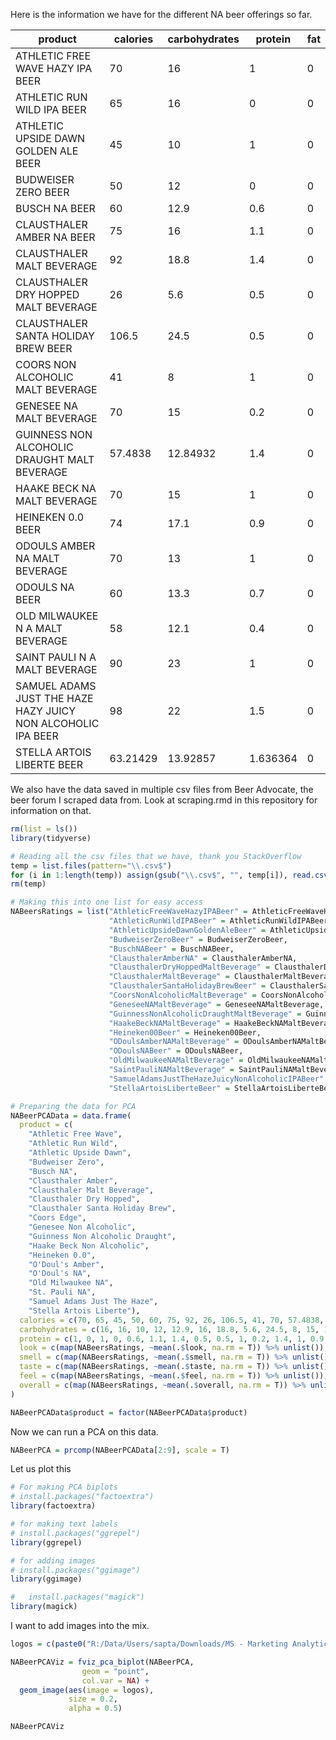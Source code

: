 Here is the information we have for the different NA beer offerings so
far.

| product                                        | calories | carbohydrates | protein | fat |
|------------------------------------------------|----------|---------------|---------|-----|
| ATHLETIC FREE WAVE HAZY IPA BEER               | 70       | 16            | 1       | 0   |
| ATHLETIC RUN WILD IPA BEER                     | 65       | 16            | 0       | 0   |
| ATHLETIC UPSIDE DAWN GOLDEN ALE BEER           | 45       | 10            | 1       | 0   |
| BUDWEISER ZERO BEER                            | 50       | 12            | 0       | 0   |
| BUSCH NA BEER                                  | 60       | 12.9          | 0.6     | 0   |
| CLAUSTHALER AMBER NA BEER                      | 75       | 16            | 1.1     | 0   |
| CLAUSTHALER MALT BEVERAGE                      | 92       | 18.8          | 1.4     | 0   |
| CLAUSTHALER DRY HOPPED MALT BEVERAGE           | 26       | 5.6           | 0.5     | 0   |
| CLAUSTHALER SANTA HOLIDAY BREW BEER            | 106.5    | 24.5          | 0.5     | 0   |
| COORS NON ALCOHOLIC MALT BEVERAGE              | 41       | 8             | 1       | 0   |
| GENESEE NA MALT BEVERAGE                       | 70       | 15            | 0.2     | 0   |
| GUINNESS NON ALCOHOLIC DRAUGHT MALT BEVERAGE   | 57.4838  | 12.84932      | 1.4     | 0   |
| HAAKE BECK NA MALT BEVERAGE                    | 70       | 15            | 1       | 0   |
| HEINEKEN 0.0 BEER                              | 74       | 17.1          | 0.9     | 0   |
| ODOULS AMBER NA MALT BEVERAGE                  | 70       | 13            | 1       | 0   |
| ODOULS NA BEER                                 | 60       | 13.3          | 0.7     | 0   |
| OLD MILWAUKEE N A MALT BEVERAGE                | 58       | 12.1          | 0.4     | 0   |
| SAINT PAULI N A MALT BEVERAGE                  | 90       | 23            | 1       | 0   |
| SAMUEL ADAMS JUST THE HAZE HAZY JUICY NON ALCOHOLIC IPA BEER | 98    | 22          | 1.5     | 0   |
| STELLA ARTOIS LIBERTE BEER                     | 63.21429 | 13.92857      | 1.636364| 0   |

We also have the data saved in multiple csv files from Beer Advocate, the beer forum I scraped data from.
Look at scraping.rmd in this repository for information on that.

```r
rm(list = ls())
library(tidyverse)
```

```r
# Reading all the csv files that we have, thank you StackOverflow
temp = list.files(pattern="\\.csv$")
for (i in 1:length(temp)) assign(gsub("\\.csv$", "", temp[i]), read.csv(temp[i]))
rm(temp)
```


```r
# Making this into one list for easy access
NABeersRatings = list("AthleticFreeWaveHazyIPABeer" = AthleticFreeWaveHazyIPABeer,
                      "AthleticRunWildIPABeer" = AthleticRunWildIPABeer,
                      "AthleticUpsideDawnGoldenAleBeer" = AthleticUpsideDawnGoldenAleBeer,
                      "BudweiserZeroBeer" = BudweiserZeroBeer,
                      "BuschNABeer" = BuschNABeer,
                      "ClausthalerAmberNA" = ClausthalerAmberNA,
                      "ClausthalerDryHoppedMaltBeverage" = ClausthalerDryHoppedMaltBeverage,
                      "ClausthalerMaltBeverage" = ClausthalerMaltBeverage,
                      "ClausthalerSantaHolidayBrewBeer" = ClausthalerSantaHolidayBrewBeer,
                      "CoorsNonAlcoholicMaltBeverage" = CoorsNonAlcoholicMaltBeverage,
                      "GeneseeNAMaltBeverage" = GeneseeNAMaltBeverage,
                      "GuinnessNonAlcoholicDraughtMaltBeverage" = GuinnessNonAlcoholicDraughtMaltBeverage,
                      "HaakeBeckNAMaltBeverage" = HaakeBeckNAMaltBeverage,
                      "Heineken00Beer" = Heineken00Beer,
                      "ODoulsAmberNAMaltBeverage" = ODoulsAmberNAMaltBeverage,
                      "ODoulsNABeer" = ODoulsNABeer,
                      "OldMilwaukeeNAMaltBeverage" = OldMilwaukeeNAMaltBeverage,
                      "SaintPauliNAMaltBeverage" = SaintPauliNAMaltBeverage,
                      "SamuelAdamsJustTheHazeJuicyNonAlcoholicIPABeer" = SamuelAdamsJustTheHazeJuicyNonAlcoholicIPABeer,
                      "StellaArtoisLiberteBeer" = StellaArtoisLiberteBeer)

# Preparing the data for PCA
NABeerPCAData = data.frame(
  product = c(
    "Athletic Free Wave",
    "Athletic Run Wild",
    "Athletic Upside Dawn",
    "Budweiser Zero",
    "Busch NA",
    "Clausthaler Amber",
    "Clausthaler Malt Beverage",
    "Clausthaler Dry Hopped",
    "Clausthaler Santa Holiday Brew",
    "Coors Edge",
    "Genesee Non Alcoholic",
    "Guinness Non Alcoholic Draught",
    "Haake Beck Non Alcoholic",
    "Heineken 0.0",
    "O'Doul's Amber",
    "O'Doul's NA",
    "Old Milwaukee NA",
    "St. Pauli NA",
    "Samuel Adams Just The Haze",
    "Stella Artois Liberte"),
  calories = c(70, 65, 45, 50, 60, 75, 92, 26, 106.5, 41, 70, 57.4838, 70, 74, 70, 60, 58, 90, 98, 63.21429),
  carbohydrates = c(16, 16, 10, 12, 12.9, 16, 18.8, 5.6, 24.5, 8, 15, 12.84932, 15, 17.1, 13, 13.3, 12.1, 23, 22, 13.92857),
  protein = c(1, 0, 1, 0, 0.6, 1.1, 1.4, 0.5, 0.5, 1, 0.2, 1.4, 1, 0.9, 1, 0.7, 0.4, 1, 1.5, 1.636364),
  look = c(map(NABeersRatings, ~mean(.$look, na.rm = T)) %>% unlist()),
  smell = c(map(NABeersRatings, ~mean(.$smell, na.rm = T)) %>% unlist()),
  taste = c(map(NABeersRatings, ~mean(.$taste, na.rm = T)) %>% unlist()),
  feel = c(map(NABeersRatings, ~mean(.$feel, na.rm = T)) %>% unlist()),
  overall = c(map(NABeersRatings, ~mean(.$overall, na.rm = T)) %>% unlist())
)

NABeerPCAData$product = factor(NABeerPCAData$product)
```

Now we can run a PCA on this data.

```r
NABeerPCA = prcomp(NABeerPCAData[2:9], scale = T)
```

Let us plot this

```r
# For making PCA biplots
# install.packages("factoextra")
library(factoextra)

# for making text labels
# install.packages("ggrepel")
library(ggrepel)

# for adding images
# install.packages("ggimage")
library(ggimage)

#   install.packages("magick")
library(magick)
```

I want to add images into the mix.
```r
logos = c(paste0("R:/Data/Users/sapta/Downloads/MS - Marketing Analytics - Class Downloads/2023 FALL/Capstone Project/Material/Logos/", names(NABeersRatings), ".png"))
```

```r
NABeerPCAViz = fviz_pca_biplot(NABeerPCA,
                geom = "point",
                col.var = NA) +
  geom_image(aes(image = logos),
             size = 0.2,
             alpha = 0.5)

NABeerPCAViz
```
